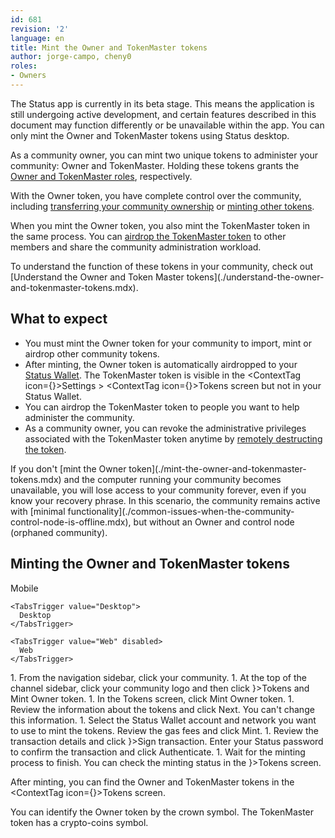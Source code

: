 ```yaml
---
id: 681
revision: '2'
language: en
title: Mint the Owner and TokenMaster tokens
author: jorge-campo, cheny0
roles:
- Owners
---
```


<Admonition type="beta" status="Status app is currently in beta stage">
  The Status app is currently in its beta stage. This means the application is still undergoing active development, and certain features described in this document may function differently or be unavailable within the app.
</Admonition>

<Admonition type="info">
  You can only mint the Owner and TokenMaster tokens using Status desktop.
</Admonition>

As a community owner, you can mint two unique tokens to administer your community: Owner and TokenMaster. Holding these tokens grants the [Owner and TokenMaster roles](./about-the-management-roles-in-status-communities.mdx), respectively.

With the Owner token, you have complete control over the community, including [transferring your community ownership](./transfer-your-community-ownership.mdx) or [minting other tokens](./mint-tokens-for-your-community.mdx).

When you mint the Owner token, you also mint the TokenMaster token in the same process. You can [airdrop the TokenMaster token](./how-to-airdrop-the-tokenmaster-token.mdx) to other members and share the community administration workload.

<Admonition type="info">
  To understand the function of these tokens in your community, check out [Understand the Owner and Token Master tokens](./understand-the-owner-and-tokenmaster-tokens.mdx).
</Admonition>

## What to expect

- You must mint the Owner token for your community to import, mint or airdrop other community tokens.
- After minting, the Owner token is automatically airdropped to your [Status Wallet](../wallet/status-wallet-your-quick-start-guide.mdx). The TokenMaster token is visible in the <ContextTag icon={<SettingsDesktopIcon />}>Settings</ContextTag> > <ContextTag icon={<TokenDesktopIcon />}>Tokens</ContextTag> screen but not in your Status Wallet.
- You can airdrop the TokenMaster token to people you want to help administer the community.
- As a community owner, you can revoke the administrative privileges associated with the TokenMaster token anytime by [remotely destructing the token](./revoke-the-tokenmaster-role-from-someone.mdx).

<Admonition type="caution">
  If you don't [mint the Owner token](./mint-the-owner-and-tokenmaster-tokens.mdx) and the computer running your community becomes unavailable, you will lose access to your community forever, even if you know your recovery phrase.
  In this scenario, the community remains active with [minimal functionality](./common-issues-when-the-community-control-node-is-offline.mdx), but without an Owner and control node (orphaned community).
</Admonition>

## Minting the Owner and TokenMaster tokens

<Tabs defaultValue="Desktop">
  <TabsList size={32}>
    <TabsTrigger value="Mobile" disabled>
      Mobile
    </TabsTrigger>

    <TabsTrigger value="Desktop">
      Desktop
    </TabsTrigger>

    <TabsTrigger value="Web" disabled>
      Web
    </TabsTrigger>
  </TabsList>

  <TabsContent value="Desktop">
    1. From the navigation sidebar, click your community.
    1. At the top of the channel sidebar, click your community logo and then click <ContextTag icon={<TokenDesktopIcon />}>Tokens</ContextTag> and <ContextTag>Mint Owner token</ContextTag>.
    1. In the <ContextTag>Tokens</ContextTag> screen, click <ContextTag>Mint Owner token</ContextTag>.
    1. Review the information about the tokens and click <ContextTag>Next</ContextTag>. You can't change this information.
    1. Select the Status Wallet account and network you want to use to mint the tokens. Review the gas fees and click <ContextTag>Mint</ContextTag>.
    1. Review the transaction details and click <ContextTag icon={<PasswordDesktopIcon />}>Sign transaction</ContextTag>. Enter your Status password to confirm the transaction and click <ContextTag>Authenticate</ContextTag>.
    1. Wait for the minting process to finish. You can check the minting status in the <ContextTag icon={<TokenDesktopIcon />}>Tokens</ContextTag> screen.
  </TabsContent>
</Tabs>

After minting, you can find the Owner and TokenMaster tokens in the <ContextTag icon={<TokenDesktopIcon />}>Tokens</ContextTag> screen.

<Admonition type="tip">
  You can identify the Owner token by the <CrownIcon /> crown symbol. The TokenMaster token has a <TokenSaleDesktopIcon /> crypto-coins symbol.
</Admonition>
